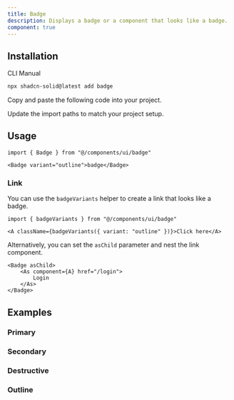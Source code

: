 ```yaml
---
title: Badge
description: Displays a badge or a component that looks like a badge.
component: true
---
```


<ComponentPreview name="badge-demo" />

## Installation

<Tabs defaultValue="cli">

<TabsList>
    <TabsTrigger value="cli">CLI</TabsTrigger>
    <TabsTrigger value="manual">Manual</TabsTrigger>
    <TabsIndicator class="bg-primary" />
</TabsList>

<TabsContent value="cli">

```bash
npx shadcn-solid@latest add badge
```

</TabsContent>

<TabsContent value="manual">

<Steps>

<Step>Copy and paste the following code into your project.</Step>

<ComponentSource name="badge" />

<Step>Update the import paths to match your project setup.</Step>

</Steps>

</TabsContent>

</Tabs>

## Usage

```tsx
import { Badge } from "@/components/ui/badge"
```

```tsx
<Badge variant="outline">badge</Badge>
```

### Link

You can use the `badgeVariants` helper to create a link that looks like a badge.

```tsx
import { badgeVariants } from "@/components/ui/badge"
```

```tsx
<A className={badgeVariants({ variant: "outline" })}>Click here</A>
```

Alternatively, you can set the `asChild` parameter and nest the link component.

```tsx
<Badge asChild>
    <As component={A} href="/login">
        Login
    </As>
</Badge>
```

## Examples

### Primary

<ComponentPreview name="badge-demo" />

### Secondary

<ComponentPreview name="badge-secondary" />

### Destructive

<ComponentPreview name="badge-destructive" />

### Outline

<ComponentPreview name="badge-outline" />
